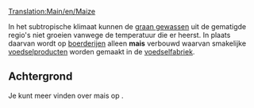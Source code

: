 [[Translation:Main/en/Maize]]{{en/-}}
{{nl/Vracht|name=Mais
|image=Grain.png
|geproduceerd=[[Main/nl/boerderij|Boerderij]]
|geaccepteerd=[[Main/nl/voedselfabriek|Voedselfabriek]]
}}

In het subtropische klimaat kunnen de [[Main/nl/graan|graan gewassen]] uit de gematigde regio's niet groeien vanwege de temperatuur die er heerst. In plaats daarvan wordt op [[Main/nl/boerderij|boerderijen]] alleen '''mais''' verbouwd waarvan smakelijke [[Main/nl/voedsel|voedselproducten]] worden gemaakt in de [[Main/nl/voedselfabriek|voedselfabriek]].

==Achtergrond==
Je kunt meer vinden over mais op [http://www.wikipedia.org/wiki/Maize ].